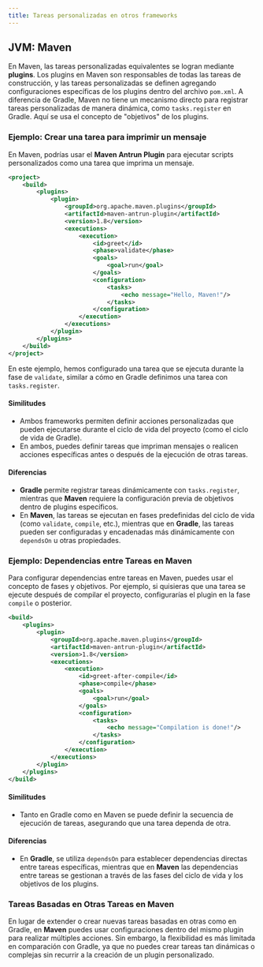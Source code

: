 ```yaml
---
title: Tareas personalizadas en otros frameworks
---
```


## JVM: Maven

En Maven, las tareas personalizadas equivalentes se logran mediante **plugins**. Los plugins en Maven son responsables de todas las tareas de construcción, y las tareas personalizadas se definen agregando configuraciones específicas de los plugins dentro del archivo `pom.xml`. A diferencia de Gradle, Maven no tiene un mecanismo directo para registrar tareas personalizadas de manera dinámica, como `tasks.register` en Gradle. Aquí se usa el concepto de "objetivos" de los plugins.

### Ejemplo: Crear una tarea para imprimir un mensaje

En Maven, podrías usar el **Maven Antrun Plugin** para ejecutar scripts personalizados como una tarea que imprima un mensaje.

```xml
<project>
    <build>
        <plugins>
            <plugin>
                <groupId>org.apache.maven.plugins</groupId>
                <artifactId>maven-antrun-plugin</artifactId>
                <version>1.8</version>
                <executions>
                    <execution>
                        <id>greet</id>
                        <phase>validate</phase>
                        <goals>
                            <goal>run</goal>
                        </goals>
                        <configuration>
                            <tasks>
                                <echo message="Hello, Maven!"/>
                            </tasks>
                        </configuration>
                    </execution>
                </executions>
            </plugin>
        </plugins>
    </build>
</project>
```

En este ejemplo, hemos configurado una tarea que se ejecuta durante la fase de `validate`, similar a cómo en Gradle definimos una tarea con `tasks.register`.

#### Similitudes

- Ambos frameworks permiten definir acciones personalizadas que pueden ejecutarse durante el ciclo de vida del proyecto (como el ciclo de vida de Gradle).
- En ambos, puedes definir tareas que impriman mensajes o realicen acciones específicas antes o después de la ejecución de otras tareas.

#### Diferencias

- **Gradle** permite registrar tareas dinámicamente con `tasks.register`, mientras que **Maven** requiere la configuración previa de objetivos dentro de plugins específicos.
- En **Maven**, las tareas se ejecutan en fases predefinidas del ciclo de vida (como `validate`, `compile`, etc.), mientras que en **Gradle**, las tareas pueden ser configuradas y encadenadas más dinámicamente con `dependsOn` u otras propiedades.

### Ejemplo: Dependencias entre Tareas en Maven

Para configurar dependencias entre tareas en Maven, puedes usar el concepto de fases y objetivos. Por ejemplo, si quisieras que una tarea se ejecute después de compilar el proyecto, configurarías el plugin en la fase `compile` o posterior.

```xml
<build>
    <plugins>
        <plugin>
            <groupId>org.apache.maven.plugins</groupId>
            <artifactId>maven-antrun-plugin</artifactId>
            <version>1.8</version>
            <executions>
                <execution>
                    <id>greet-after-compile</id>
                    <phase>compile</phase>
                    <goals>
                        <goal>run</goal>
                    </goals>
                    <configuration>
                        <tasks>
                            <echo message="Compilation is done!"/>
                        </tasks>
                    </configuration>
                </execution>
            </executions>
        </plugin>
    </plugins>
</build>
```

#### Similitudes

- Tanto en Gradle como en Maven se puede definir la secuencia de ejecución de tareas, asegurando que una tarea dependa de otra.

#### Diferencias

- En **Gradle**, se utiliza `dependsOn` para establecer dependencias directas entre tareas específicas, mientras que en **Maven** las dependencias entre tareas se gestionan a través de las fases del ciclo de vida y los objetivos de los plugins.

### Tareas Basadas en Otras Tareas en Maven

En lugar de extender o crear nuevas tareas basadas en otras como en Gradle, en **Maven** puedes usar configuraciones dentro del mismo plugin para realizar múltiples acciones. Sin embargo, la flexibilidad es más limitada en comparación con Gradle, ya que no puedes crear tareas tan dinámicas o complejas sin recurrir a la creación de un plugin personalizado.
